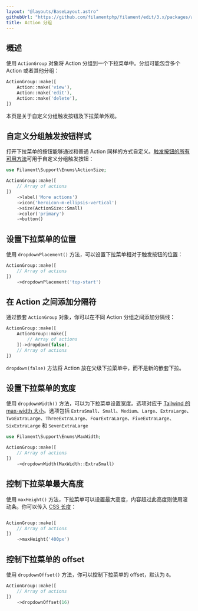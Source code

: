 ```yaml
---
layout: "@layouts/BaseLayout.astro"
githubUrl: "https://github.com/filamentphp/filament/edit/3.x/packages/actions/docs/05-grouping-actions.md"
title: Action 分组
---
```


## 概述

使用 `ActionGroup` 对象将 Action 分组到一个下拉菜单中。分组可能包含多个 Action 或者其他分组：

```php
ActionGroup::make([
    Action::make('view'),
    Action::make('edit'),
    Action::make('delete'),
])
```

<AutoScreenshot name="actions/group/simple" alt="Action group" version="3.x" />

本页是关于自定义分组触发按钮及下拉菜单外观。

## 自定义分组触发按钮样式

打开下拉菜单的按钮能够通过和普通 Action 同样的方式自定义。[触发按钮的所有可用方法](trigger-button)可用于自定义分组触发按钮：

```php
use Filament\Support\Enums\ActionSize;

ActionGroup::make([
    // Array of actions
])
    ->label('More actions')
    ->icon('heroicon-m-ellipsis-vertical')
    ->size(ActionSize::Small)
    ->color('primary')
    ->button()
```

<AutoScreenshot name="actions/group/customized" alt="Action group with custom trigger style" version="3.x" />

## 设置下拉菜单的位置

使用 `dropdownPlacement()` 方法，可以设置下拉菜单相对于触发按钮的位置：

```php
ActionGroup::make([
    // Array of actions
])
    ->dropdownPlacement('top-start')
```

<AutoScreenshot name="actions/group/placement" alt="Action group with top placement style" version="3.x" />

## 在 Action 之间添加分隔符

通过嵌套 `ActionGroup` 对象，你可以在不同 Action 分组之间添加分隔线：

```php
ActionGroup::make([
    ActionGroup::make([
        // Array of actions
    ])->dropdown(false),
    // Array of actions
])
```

`dropdown(false)` 方法将 Action 放在父级下拉菜单中，而不是新的嵌套下拉。

<AutoScreenshot name="actions/group/nested" alt="Action groups nested with dividers" version="3.x" />

## 设置下拉菜单的宽度

使用 `dropdownWidth()` 方法，可以为下拉菜单设置宽度。选项对应于 [Tailwind 的 max-width 大小](https://tailwindcss.com/docs/max-width)。选项包括 `ExtraSmall`、`Small`、`Medium`、`Large`、`ExtraLarge`、`TwoExtraLarge`、`ThreeExtraLarge`、`FourExtraLarge`、`FiveExtraLarge`、`SixExtraLarge` 和 `SevenExtraLarge`

```php
use Filament\Support\Enums\MaxWidth;

ActionGroup::make([
    // Array of actions
])
    ->dropdownWidth(MaxWidth::ExtraSmall)
```

## 控制下拉菜单最大高度

使用 `maxHeight()` 方法，下拉菜单可以设置最大高度，内容超过此高度则使用滚动条。你可以传入 [CSS 长度](https://developer.mozilla.org/en-US/docs/Web/CSS/length)：

```php

ActionGroup::make([
    // Array of actions
])
    ->maxHeight('400px')
```

## 控制下拉菜单的 offset

使用 `dropdownOffset()` 方法，你可以控制下拉菜单的 offset，默认为 `8`。

```php
ActionGroup::make([
    // Array of actions
])
    ->dropdownOffset(16)
```
